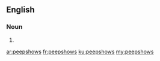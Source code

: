 {{also|peep shows}}
==English==

===Noun===
{{head|en|noun plural form}}

# {{plural of|peepshow|lang=en}}

[[ar:peepshows]]
[[fr:peepshows]]
[[ku:peepshows]]
[[my:peepshows]]